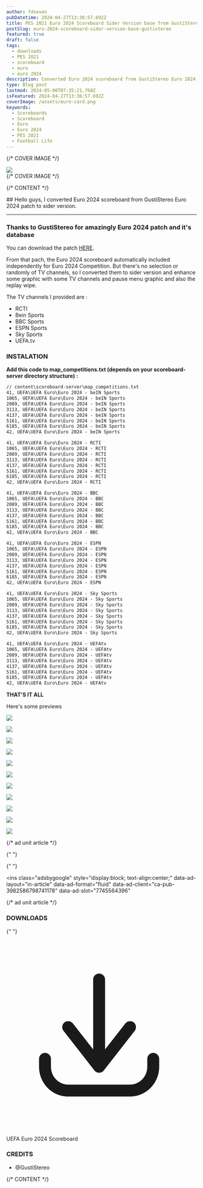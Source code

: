 ```yaml
---
author: fdseven
pubDatetime: 2024-04-27T13:36:57.692Z
title: PES 2021 Euro 2024 Scoreboard Sider Version base from GustiStereo
postSlug: euro-2024-scoreboard-sider-version-base-gustistereo
featured: true
draft: false
tags:
  - downloads
  - PES 2021
  - scoreboard
  - euro
  - euro 2024
description: Converted Euro 2024 scoreboard from GustiStereo Euro 2024 patch to sider version.
type: Blog post
lastmod: 2024-05-06T07:35:21.768Z
isFeatured: 2024-04-27T13:36:57.692Z
coverImage: /assets/euro-card.png
keywords:
  - Scoreboards
  - Scoreboard
  - Euro
  - Euro 2024
  - PES 2021
  - Football Life
---
```



{/* COVER IMAGE */}

<div class="col-start-1 col-span-8 lg:col-start-2 lg:col-end-9 lg:row-span-2 mt-0 lg:-mt-40">
  <div className="relative lg:-mr-8">
    <img
      transition:persist
      src={frontmatter.coverImage}
      className="cover w-full aspect-video object-cover"
    />
  </div>
</div>
{/* COVER IMAGE */}

{/* CONTENT */}

<div class="col-span-8 md:col-start-2 md:col-span-6 lg:col-start-2 lg:col-span-4 [&>h2]:!mt-0">
  ## Hello guys, I converted Euro 2024 scoreboard from GustiStereo Euro 2024 patch to sider version. 
  
  <hr />

### Thanks to GustiStereo for amazingly Euro 2024 patch and it's database

You can download the patch [HERE](https://www.pesmania.web.id/posts/pes-2021-uefa-euro-2024-special-competition-patch-gustistereo).

From that pach, the Euro 2024 scoreboard automatically included independently for Euro 2024 Competition. But there's no selection or randomly of TV channels, so I converted them to sider version and enhance some graphic with some TV channels and pause menu graphic and also the replay wipe.

The TV channels I provided are :

- RCTI
- Bein Sports
- BBC Sports
- ESPN Sports
- Sky Sports
- UEFA.tv

### INSTALATION

**Add this code to map_competitions.txt (depends on your scoreboard-server directory structure) :**

```txt
// content\scoreboard-server\map_competitions.txt
41, UEFA\UEFA Euro\Euro 2024 - beIN Sports
1065, UEFA\UEFA Euro\Euro 2024 - beIN Sports
2089, UEFA\UEFA Euro\Euro 2024 - beIN Sports
3113, UEFA\UEFA Euro\Euro 2024 - beIN Sports
4137, UEFA\UEFA Euro\Euro 2024 - beIN Sports
5161, UEFA\UEFA Euro\Euro 2024 - beIN Sports
6185, UEFA\UEFA Euro\Euro 2024 - beIN Sports
42, UEFA\UEFA Euro\Euro 2024 - beIN Sports

41, UEFA\UEFA Euro\Euro 2024 - RCTI
1065, UEFA\UEFA Euro\Euro 2024 - RCTI
2089, UEFA\UEFA Euro\Euro 2024 - RCTI
3113, UEFA\UEFA Euro\Euro 2024 - RCTI
4137, UEFA\UEFA Euro\Euro 2024 - RCTI
5161, UEFA\UEFA Euro\Euro 2024 - RCTI
6185, UEFA\UEFA Euro\Euro 2024 - RCTI
42, UEFA\UEFA Euro\Euro 2024 - RCTI

41, UEFA\UEFA Euro\Euro 2024 - BBC
1065, UEFA\UEFA Euro\Euro 2024 - BBC
2089, UEFA\UEFA Euro\Euro 2024 - BBC
3113, UEFA\UEFA Euro\Euro 2024 - BBC
4137, UEFA\UEFA Euro\Euro 2024 - BBC
5161, UEFA\UEFA Euro\Euro 2024 - BBC
6185, UEFA\UEFA Euro\Euro 2024 - BBC
42, UEFA\UEFA Euro\Euro 2024 - BBC

41, UEFA\UEFA Euro\Euro 2024 - ESPN
1065, UEFA\UEFA Euro\Euro 2024 - ESPN
2089, UEFA\UEFA Euro\Euro 2024 - ESPN
3113, UEFA\UEFA Euro\Euro 2024 - ESPN
4137, UEFA\UEFA Euro\Euro 2024 - ESPN
5161, UEFA\UEFA Euro\Euro 2024 - ESPN
6185, UEFA\UEFA Euro\Euro 2024 - ESPN
42, UEFA\UEFA Euro\Euro 2024 - ESPN

41, UEFA\UEFA Euro\Euro 2024 - Sky Sports
1065, UEFA\UEFA Euro\Euro 2024 - Sky Sports
2089, UEFA\UEFA Euro\Euro 2024 - Sky Sports
3113, UEFA\UEFA Euro\Euro 2024 - Sky Sports
4137, UEFA\UEFA Euro\Euro 2024 - Sky Sports
5161, UEFA\UEFA Euro\Euro 2024 - Sky Sports
6185, UEFA\UEFA Euro\Euro 2024 - Sky Sports
42, UEFA\UEFA Euro\Euro 2024 - Sky Sports

41, UEFA\UEFA Euro\Euro 2024 - UEFAtv
1065, UEFA\UEFA Euro\Euro 2024 - UEFAtv
2089, UEFA\UEFA Euro\Euro 2024 - UEFAtv
3113, UEFA\UEFA Euro\Euro 2024 - UEFAtv
4137, UEFA\UEFA Euro\Euro 2024 - UEFAtv
5161, UEFA\UEFA Euro\Euro 2024 - UEFAtv
6185, UEFA\UEFA Euro\Euro 2024 - UEFAtv
42, UEFA\UEFA Euro\Euro 2024 - UEFAtv
```

**THAT'S IT ALL**

Here's some previews

![](/assets/euro-card.png)

![](/assets/euro-formation.png)

![](/assets/euro1.jpeg)

![](/assets/euro2.jpeg)

![](/assets/euro-rcti.jpeg)

![](/assets/euro-pause.jpeg)

![](/assets/euro-bbcsport.png)

![](/assets/euro-beinsports.png)

![](/assets/euro-espn.png)

![](/assets/euro-skysports.png)

![](/assets/euro-uefatv.png)

{/* ad unit article */}

{" "}

<script
  async
  src="https://pagead2.googlesyndication.com/pagead/js/adsbygoogle.js?client=ca-pub-3982586798741178"
  crossorigin="anonymous"
></script>

{" "}

<ins
  class="adsbygoogle"
  style="display:block; text-align:center;"
  data-ad-layout="in-article"
  data-ad-format="fluid"
  data-ad-client="ca-pub-3982586798741178"
  data-ad-slot="7745564396"
></ins>
<script>(adsbygoogle = window.adsbygoogle || []).push({});</script>
{/* ad unit article */}

### DOWNLOADS

{" "}

<div className="flex flex-wrap gap-2">
  <LinkButton
    targetNew={true}
    title="Euro 2024 Scoreboard"
    href="https://modsfire.com/fiR0ab4ZUnO2hi7"
    className="flex items-center [&>p]:!m-0 px-4 !text-skin-inverted [&>p]:!text-skin-inverted [&>p>svg]:text-skin-inverted bg-skin-accent rounded-full !decoration-transparent border border-skin-accent transition duration-500"
  >
    <svg
      class="text-skin-inverted"
      viewBox="0 0 24 24"
      fill="none"
      xmlns="http://www.w3.org/2000/svg"
    >
      <g id="SVGRepo_bgCarrier" stroke-width="0"></g>
      <g
        id="SVGRepo_tracerCarrier"
        stroke-linecap="round"
        stroke-linejoin="round"
      ></g>
      <g id="SVGRepo_iconCarrier">
        <path
          d="M5.625 15C5.625 14.5858 5.28921 14.25 4.875 14.25C4.46079 14.25 4.125 14.5858 4.125 15H5.625ZM4.875 16H4.125H4.875ZM19.275 15C19.275 14.5858 18.9392 14.25 18.525 14.25C18.1108 14.25 17.775 14.5858 17.775 15H19.275ZM11.1086 15.5387C10.8539 15.8653 10.9121 16.3366 11.2387 16.5914C11.5653 16.8461 12.0366 16.7879 12.2914 16.4613L11.1086 15.5387ZM16.1914 11.4613C16.4461 11.1347 16.3879 10.6634 16.0613 10.4086C15.7347 10.1539 15.2634 10.2121 15.0086 10.5387L16.1914 11.4613ZM11.1086 16.4613C11.3634 16.7879 11.8347 16.8461 12.1613 16.5914C12.4879 16.3366 12.5461 15.8653 12.2914 15.5387L11.1086 16.4613ZM8.39138 10.5387C8.13662 10.2121 7.66533 10.1539 7.33873 10.4086C7.01212 10.6634 6.95387 11.1347 7.20862 11.4613L8.39138 10.5387ZM10.95 16C10.95 16.4142 11.2858 16.75 11.7 16.75C12.1142 16.75 12.45 16.4142 12.45 16H10.95ZM12.45 5C12.45 4.58579 12.1142 4.25 11.7 4.25C11.2858 4.25 10.95 4.58579 10.95 5H12.45ZM4.125 15V16H5.625V15H4.125ZM4.125 16C4.125 18.0531 5.75257 19.75 7.8 19.75V18.25C6.61657 18.25 5.625 17.2607 5.625 16H4.125ZM7.8 19.75H15.6V18.25H7.8V19.75ZM15.6 19.75C17.6474 19.75 19.275 18.0531 19.275 16H17.775C17.775 17.2607 16.7834 18.25 15.6 18.25V19.75ZM19.275 16V15H17.775V16H19.275ZM12.2914 16.4613L16.1914 11.4613L15.0086 10.5387L11.1086 15.5387L12.2914 16.4613ZM12.2914 15.5387L8.39138 10.5387L7.20862 11.4613L11.1086 16.4613L12.2914 15.5387ZM12.45 16V5H10.95V16H12.45Z"
          fill="currentColor"
        ></path>
      </g>
    </svg>
    <p>UEFA Euro 2024 Scoreboard</p>
  </LinkButton>
</div>

### CREDITS

- @GustiStereo

</div>
{/* CONTENT */}
